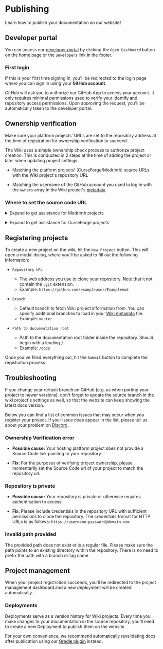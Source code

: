 
# Publishing

Learn how to publish your documentation on our website!

## Developer portal

You can access our [developer portal](https://moddedmc.wiki/dev) by clicking the `Open Dashboard` button on the home
page or the `Developers` link in the footer.

### First login

If this is your first time signing in, you'll be redirected to the login page where you can sign in using
your **GitHub account**.

GitHub will ask you to authorize our GitHub App to access your account. It only requires minimal permissions used to
verify your identify and repository access permissions. Upon approving the request, you'll be automatically taken
to the developer portal.

## Ownership verification

<Callout type="important">
    Make sure your platform projects' URLs are set to the repository address at the time of registration for ownership
    verification to succeed.
</Callout>

The Wiki uses a simple ownership check process to authorize project creation. This is conducted in 2 steps at the time
of adding the project or later when updating project settings:

- Matching the platform projects' (CurseForge/Modrinth) source URLs with the Wiki project's repository URL

- Matching the username of the GitHub account you used to log in with the `owners` array in the Wiki project's
  [metadata](../folder_structure/wiki_meta)

### Where to set the source code URL

<details>
    <summary>Expand to get assistance for Modrinth projects</summary>

    1. Open to your project's settings.
    2. Navigate to the `Links` tab.
    3. Enter the repository url in the `Source code` field.
    4. Apply the changes.

    ![MR Source](/mr_src_url.png)
</details>
<p/>
<details>
    <summary>Expand to get assistance for CurseForge projects</summary>

    1. Open your project's settings.
    2. Navigate to the `Source` tab.
    3. Enter the repository url in the `Repository URL` field.
    4. Apply the changes.

    ![CF Source](/cf_src_url.png)
</details>

## Registering projects

To create a new project on the wiki, hit the `New Project` button. This will open a modal dialog, where you'll be asked
to fill out the following information:

- `Repository URL`
  - The web address you use to clone your repository. Note that it not contain the `.git` extension.
  - Example: `https://github.com/exampleuser/Examplemod`

- `Branch`
  - Default branch to fetch Wiki project information from. You can specify additional branches to load in your
    [Wiki metadata](../folder_structure/wiki_meta#versioning) file.
  - Example: `master`

- `Path to documentation root`
  - Path to the documentation root folder inside the repository. Should begin with a leading `/`.
  - Example: `/docs`

Once you've filled everything out, hit the `Submit` button to complete the registration process.

## Troubleshooting

<Callout>
    If you change your default branch on GitHub (e.g. as when porting your project to newer versions), don't forget to
    update the source branch in the wiki project's settings as well, so that the website can keep showing the latest
    docs version.
</Callout>

Below you can find a list of common issues that may occur when you register your project. If your issue does appear
in the list, please tell us about your problem on [Discord](https://discord.sinytra.org).

### Ownership Verification error

- **Possible cause:** Your hosting platform project does not provide a Source Code link pointing to your repository.

- **Fix:** For the purposes of verifying project ownership, please momentarily set the Source Code url of your project
to match the repository url.

### Repository is private

- **Possible cause:** Your repository is private or otherwise requires authentication to access.

- **Fix:** Please include credentials in the repository URL with sufficient permissions to clone the repository.
  The credentials format for HTTP URLs is as follows: `https://username:password@domain.com`.

### Invalid path provided

The provided path does not exist or is a regular file. Please make sure the path points to an existing directory within
the repository. There is no need to prefix the path with a branch or tag name.

## Project management

When your project registration succeeds, you'll be redirected to the project management dashboard and a
new deployment will be created automatically.

### Deployments

Deployments serve as a version history for Wiki projects. Every time you make changes to your documentation in the
source repository, you'll need to create a new Deployment to publish them on the website.

For your own convenience, we recommend automatically revalidating docs after publication using our
[Gradle plugin](./devs#-gradle-plugin-companion) instead.
